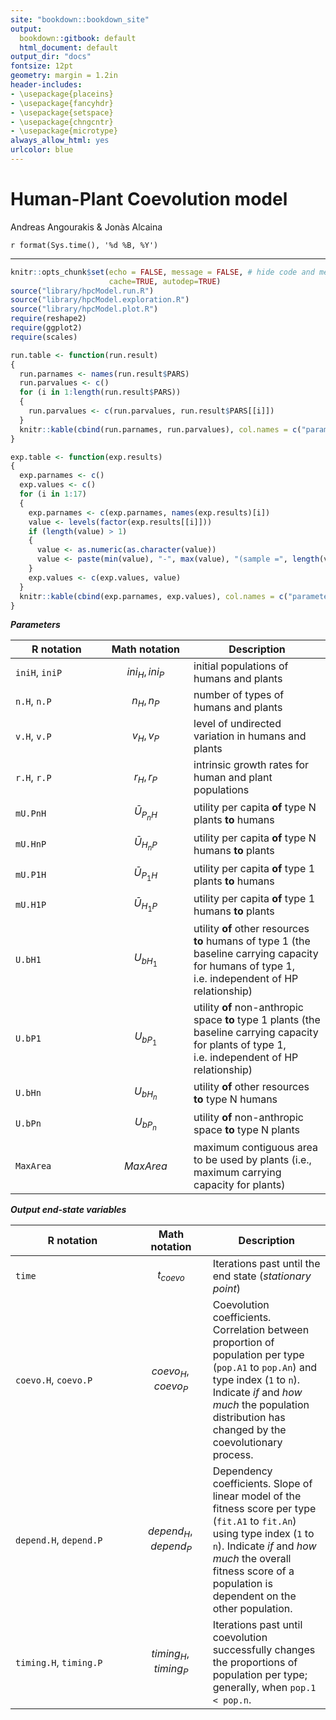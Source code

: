 ```yaml
---
site: "bookdown::bookdown_site"
output:
  bookdown::gitbook: default
  html_document: default
output_dir: "docs"
fontsize: 12pt
geometry: margin = 1.2in
header-includes:
- \usepackage{placeins}
- \usepackage{fancyhdr}
- \usepackage{setspace}
- \usepackage{chngcntr}
- \usepackage{microtype}
always_allow_html: yes
urlcolor: blue
---
```


# Human-Plant Coevolution model {-}

Andreas Angourakis & Jonàs Alcaina

`r format(Sys.time(), '%d %B, %Y')`

---

```r
knitr::opts_chunk$set(echo = FALSE, message = FALSE, # hide code and messages
                      cache=TRUE, autodep=TRUE) 
source("library/hpcModel.run.R")
source("library/hpcModel.exploration.R")
source("library/hpcModel.plot.R")
require(reshape2)
require(ggplot2)
require(scales)

run.table <- function(run.result)
{
  run.parnames <- names(run.result$PARS)
  run.parvalues <- c()
  for (i in 1:length(run.result$PARS))
  {
    run.parvalues <- c(run.parvalues, run.result$PARS[[i]])
  }
  knitr::kable(cbind(run.parnames, run.parvalues), col.names = c("parameter", "value"))
}

exp.table <- function(exp.results)
{
  exp.parnames <- c()
  exp.values <- c()
  for (i in 1:17)
  {
    exp.parnames <- c(exp.parnames, names(exp.results)[i])
    value <- levels(factor(exp.results[[i]]))
    if (length(value) > 1) 
    {
      value <- as.numeric(as.character(value))
      value <- paste(min(value), "-", max(value), "(sample =", length(value), ")")
    }
    exp.values <- c(exp.values, value)
  }
  knitr::kable(cbind(exp.parnames, exp.values), col.names = c("parameter", "values"))
}
```

**_Parameters_**

 R notation     | Math notation | Description
 -------------- | ------------- | ---------------------
 `iniH`, `iniP` | $$ini_{H},\,ini_{P}$$ | initial populations of humans and plants
 `n.H`, `n.P`   | $$n_{H},\,n_{P}$$ | number of types of humans and plants
 `v.H`, `v.P`   | $$v_{H},\,v_{P}$$ | level of undirected variation in humans and plants
 `r.H`, `r.P`   | $$r_{H},\,r_{P}$$ | intrinsic growth rates for human and plant populations
 `mU.PnH`       | $$\bar{U}_{P_{n}H}$$ | utility per capita **of** type N plants **to** humans 
 `mU.HnP`       | $$\bar{U}_{H_{n}P}$$ | utility per capita **of** type N humans **to** plants
 `mU.P1H`       | $$\bar{U}_{P_{1}H}$$ | utility per capita **of** type 1 plants **to** humans
 `mU.H1P`       | $$\bar{U}_{H_{1}P}$$ | utility per capita **of** type 1 humans **to** plants
 `U.bH1`       | $$U_{bH_{1}}$$ | utility **of** other resources **to** humans of type 1 (the baseline carrying capacity for humans of type 1, i.e. independent of HP relationship)
 `U.bP1`       | $$U_{bP_{1}}$$ | utility **of** non-anthropic space **to** type 1 plants (the baseline carrying capacity for plants of type 1, i.e. independent of HP relationship)
 `U.bHn`       | $$U_{bH_{n}}$$ | utility **of** other resources **to** type N humans
 `U.bPn`       | $$U_{bP_{n}}$$ | utility **of** non-anthropic space **to** type N plants
 `MaxArea`      | $$MaxArea$$ | maximum contiguous area to be used by plants (i.e., maximum carrying capacity for plants)

**_Output end-state variables_**

 R notation             | Math notation | Description                                               
 ---------------------- | ------------- | ---------------------
 `time`                 | $$t_{coevo}$$ | Iterations past until the end state (*stationary point*)
 `coevo.H`, `coevo.P`   | $$coevo_{H},\,coevo_{P}$$ | Coevolution coefficients. Correlation between proportion of population per type (`pop.A1` to `pop.An`) and type index (`1` to `n`). Indicate *if* and *how much* the population distribution has changed by the coevolutionary process.
 `depend.H`, `depend.P` | $$depend_{H},\,depend_{P}$$ | Dependency coefficients. Slope of linear model of the fitness score per type (`fit.A1` to `fit.An`) using type index (`1` to `n`). Indicate *if* and *how much* the overall fitness score of a population is dependent on the other population.
 `timing.H`, `timing.P` | $$timing_{H},\,timing_{P}$$ | Iterations past until coevolution successfully changes the proportions of population per type; generally, when `pop.1 < pop.n`.
